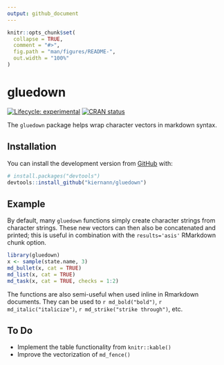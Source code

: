 ```yaml
---
output: github_document
---
```


<!-- README.md is generated from README.Rmd. Please edit that file -->

```r
knitr::opts_chunk$set(
  collapse = TRUE,
  comment = "#>",
  fig.path = "man/figures/README-",
  out.width = "100%"
)
```

# gluedown

<!-- badges: start -->
[![Lifecycle: experimental](https://img.shields.io/badge/lifecycle-experimental-orange.svg)](https://www.tidyverse.org/lifecycle/#experimental)
[![CRAN status](https://www.r-pkg.org/badges/version/gluedown)](https://CRAN.R-project.org/package=gluedown)
<!-- badges: end -->

The `gluedown` package helps wrap character vectors in markdown syntax.

## Installation

You can install the development version from [GitHub](https://github.com/) with:

``` r
# install.packages("devtools")
devtools::install_github("kiernann/gluedown")
```

## Example

By default, many `gluedown` functions simply create character strings from
character strings. These new vectors can then also be concatenated and printed;
this is useful in combination with the `results='asis'` RMarkdown chunk option.

```r
library(gluedown)
x <- sample(state.name, 3)
md_bullet(x, cat = TRUE)
md_list(x, cat = TRUE)
md_task(x, cat = TRUE, checks = 1:2)
```

The functions are also semi-useful when used inline in Rmarkdown documents.
They can be used to `r md_bold("bold")`, `r md_italic("italicize")`, 
`r md_strike("strike through")`, etc.

## To Do

* Implement the table functionality from `knitr::kable()`
* Improve the vectorization of `md_fence()`
